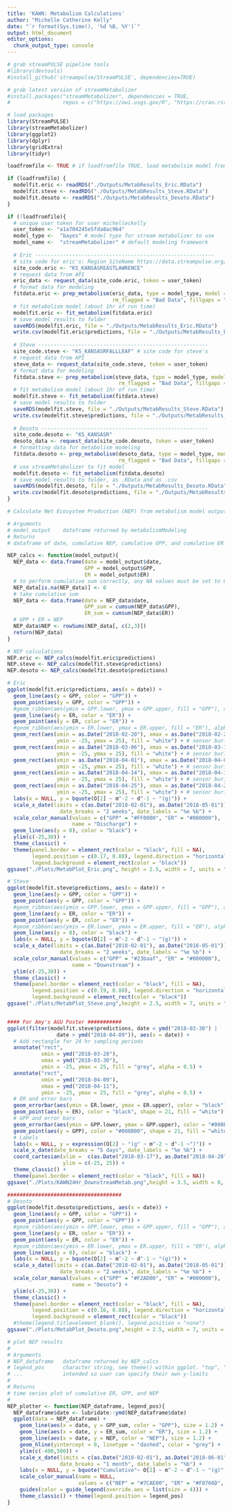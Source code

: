 ```yaml
---
title: 'KAWN: Metabolism Calculations'
author: "Michelle Catherine Kelly"
date: "`r format(Sys.time(), '%d %B, %Y')`"
output: html_document
editor_options: 
  chunk_output_type: console
---
```


```r
# grab streamPULSE pipeline tools
#library(devtools)
#install_github('streampulse/StreamPULSE', dependencies=TRUE)

# grab latest version of streamMetabolizer
#install.packages("streamMetabolizer", dependencies = TRUE, 
#                 repos = c("https://owi.usgs.gov/R", "https://cran.rstudio.com"))

# load packages
library(StreamPULSE)
library(streamMetabolizer)
library(ggplot2)
library(dplyr)
library(gridExtra)
library(tidyr)
```

```r
loadfromfile <- TRUE # if loadfromfile TRUE, load metabolsim model from saved RData file

if (loadfromfile) {
  modelfit.eric <- readRDS("./Outputs/MetabResults_Eric.RData")
  modelfit.steve <- readRDS("./Outputs/MetabResults_Steve.RData")
  modelfit.desoto <- readRDS("./Outputs/MetabResults_Desoto.RData")
}
```

```r
if (!loadfromfile){
  # unique user token for user michelleckelly
  user_token <- "a1a704245e5fda8ac9b4" 
  model_type <-  "bayes" # model type for stream metabolizer to use
  model_name <-  "streamMetabolizer" # default modeling framework
  
  # Eric ----------------------------------------------------------
  # site code for eric's: Region_SiteName https://data.streampulse.org/sitelist
  site_code.eric <- "KS_KANSASREASTLAWRENCE"
  # request data from API
  eric_data <- request_data(site_code.eric, token = user_token) 
  # format data for modeling
  fitdata.eric <- prep_metabolism(eric_data, type = model_type, model = model_name,
                                  rm_flagged = "Bad Data", fillgaps = "interpolation")
  # fit metabolism model (about 1hr of run time)
  modelfit.eric <- fit_metabolism(fitdata.eric)
  # save model results to folder
  saveRDS(modelfit.eric, file = "./Outputs/MetabResults_Eric.RData") 
  write.csv(modelfit.eric$predictions, file = "./Outputs/MetabResults_Eric.csv")
  
  # Steve -------------------------------------------------------
  site_code.steve <- "KS_KANSASRFALLLEAF" # site code for steve's
  # request data from API
  steve_data <- request_data(site_code.steve, token = user_token) 
  # format data for modeling
  fitdata.steve <- prep_metabolism(steve_data, type = model_type, model = model_name,
                                    rm_flagged = "Bad Data", fillgaps = "interpolation")
  # fit metabolism model (about 1hr of run time)
  modelfit.steve <- fit_metabolism(fitdata.steve)
  # save model results to folder
  saveRDS(modelfit.steve, file = "./Outputs/MetabResults_Steve.RData") 
  write.csv(modelfit.steve$predictions, file = "./Outputs/MetabResults_Steve.csv")
  
  # Desoto ------------------------------------------------------
  site_code.desoto <- "KS_KANSASR"
  desoto_data <- request_data(site_code.desoto, token = user_token)
  # formatting data for metabolism modeling
  fitdata.desoto <- prep_metabolism(desoto_data, type = model_type, model = model_name,
                                    rm_flagged = "Bad Data", fillgaps = "interpolation")
  # use streamMetabolizer to fit model
  modelfit.desoto <- fit_metabolism(fitdata.desoto)
  # save model results to folder, as .RData and as .csv
  saveRDS(modelfit.desoto, file = "./Outputs/MetabResults_Desoto.RData") 
  write.csv(modelfit.desoto$predictions, file = "./Outputs/MetabResults_Desoto.csv")
}
```

```r
# Calculate Net Ecosystem Production (NEP) from metabolism model output

# Arguments
# model_output    dataframe returned by metabolismModeling
# Returns
# dataframe of date, cumulative NEP, cumulative GPP, and cumulative ER for site

NEP_calcs <- function(model_output){
  NEP_data <- data.frame(date = model_output$date,
                         GPP = model_output$GPP,
                         ER = model_output$ER)
  # to perform cumulative sum correctly, any NA values must be set to 0
  NEP_data[is.na(NEP_data)] <- 0
  # take cumulative sum
  NEP_data <- data.frame(date = NEP_data$date,
                         GPP_sum = cumsum(NEP_data$GPP),
                         ER_sum = cumsum(NEP_data$ER))
  # GPP + ER = NEP
  NEP_data$NEP <- rowSums(NEP_data[, c(2,3)])
  return(NEP_data)
}

# NEP calculations
NEP.eric <- NEP_calcs(modelfit.eric$predictions)
NEP.steve <- NEP_calcs(modelfit.steve$predictions)
NEP.desoto <- NEP_calcs(modelfit.desoto$predictions)
```


```r
# Eric
ggplot(modelfit.eric$predictions, aes(x = date)) +
  geom_line(aes(y = GPP, color = "GPP")) +
  geom_point(aes(y = GPP, color = "GPP")) +
  #geom_ribbon(aes(ymin = GPP.lower, ymax = GPP.upper, fill = "GPP"), alpha = 0.3) +
  geom_line(aes(y = ER, color = "ER")) +
  geom_point(aes(y = ER, color = "ER")) +
  #geom_ribbon(aes(ymin = ER.lower, ymax = ER.upper, fill = "ER"), alpha = 0.3) +
  geom_rect(aes(xmin = as.Date("2018-02-20"), xmax = as.Date("2018-02-23"), 
                ymin = -25, ymax = 25), fill = "white") + # sensor burial
  geom_rect(aes(xmin = as.Date("2018-03-06"), xmax = as.Date("2018-03-12"), 
                ymin = -25, ymax = 25), fill = "white") + # sensor burial
  geom_rect(aes(xmin = as.Date("2018-04-01"), xmax = as.Date("2018-04-04"), 
                ymin = -25, ymax = 25), fill = "white") + # sensor burial
  geom_rect(aes(xmin = as.Date("2018-04-14"), xmax = as.Date("2018-04-17"), 
                ymin = -25, ymax = 25), fill = "white") + # sensor burial
  geom_rect(aes(xmin = as.Date("2018-04-25"), xmax = as.Date("2018-04-27"), 
                ymin = -25, ymax = 25), fill = "white") + # sensor burial
  labs(x = NULL, y = bquote(O[2] ~ m^-2 ~ d^-1 ~ "(g)")) +
  scale_x_date(limits = c(as.Date("2018-02-01"), as.Date("2018-05-01")), 
                 date_breaks = "2 weeks", date_labels = "%e %b") +
  scale_color_manual(values = c("GPP" = "#FF0000", "ER" = "#000000"), 
                     name = "Discharge") +
  geom_line(aes(y = 0), color = "black") +
  ylim(c(-25,30)) + 
  theme_classic() +
  theme(panel.border = element_rect(color = "black", fill = NA),
        legend.position = c(0.17, 0.88), legend.direction = "horizontal",
        legend.background = element_rect(color = "black"))
ggsave("./Plots/MetabPlot_Eric.png", height = 2.5, width = 7, units = "in")

# Steve
ggplot(modelfit.steve$predictions, aes(x = date)) +
  geom_line(aes(y = GPP, color = "GPP")) +
  geom_point(aes(y = GPP, color = "GPP")) +
  #geom_ribbon(aes(ymin = GPP.lower, ymax = GPP.upper, fill = "GPP"), alpha = 0.3) +
  geom_line(aes(y = ER, color = "ER")) +
  geom_point(aes(y = ER, color = "ER")) +
  #geom_ribbon(aes(ymin = ER.lower, ymax = ER.upper, fill = "ER"), alpha = 0.3) +
  geom_line(aes(y = 0), color = "black") +
  labs(x = NULL, y = bquote(O[2] ~ m^-2 ~ d^-1 ~ "(g)")) +
  scale_x_date(limits = c(as.Date("2018-02-01"), as.Date("2018-05-01")), 
                 date_breaks = "2 weeks", date_labels = "%e %b") +
  scale_color_manual(values = c("GPP" = "#23baaf", "ER" = "#000000"), 
                     name = "Downstream") +
  ylim(c(-25,30)) + 
  theme_classic() +
  theme(panel.border = element_rect(color = "black", fill = NA),
        legend.position = c(0.19, 0.88), legend.direction = "horizontal",
        legend.background = element_rect(color = "black"))
ggsave("./Plots/MetabPlot_Steve.png",height = 2.5, width = 7, units = "in")


#### For Amy's AGU Poster ###########
ggplot(filter(modelfit.steve$predictions, date < ymd("2018-03-30") | 
                date > ymd("2018-04-09")), aes(x = date)) +
  # Add rectangle for 24 hr sampling periods
  annotate("rect", 
           xmin = ymd("2018-03-28"),
           xmax = ymd("2018-03-30"),
           ymin = -25, ymax = 25, fill = "grey", alpha = 0.5) +
  annotate("rect", 
           xmin = ymd("2018-04-09"),
           xmax = ymd("2018-04-11"),
           ymin = -25, ymax = 25, fill = "grey", alpha = 0.5) +
  # ER and error bars
  geom_errorbar(aes(ymin = ER.lower, ymax = ER.upper), color = "black") +
  geom_point(aes(y = ER), color = "black", shape = 21, fill = "white") +
  # GPP and error bars
  geom_errorbar(aes(ymin = GPP.lower, ymax = GPP.upper), color = "#008B00") +
  geom_point(aes(y = GPP), color = "#008B00", shape = 21, fill = "white") +
  # Labels
  labs(x = NULL, y = expression(O[2] ~ "(g" ~ m^-2 ~ d^-1 ~")")) +
  scale_x_date(date_breaks = "5 days", date_labels = "%e %b") +
  coord_cartesian(xlim =  c(as.Date("2018-03-17"), as.Date("2018-04-20")),
                  ylim = c(-25, 25)) +
  theme_classic() +
  theme(panel.border = element_rect(color = "black", fill = NA))
ggsave("./Plots/KAWN24Hr_DownstreamMetab.png",height = 3.5, width = 8, units = "in")

#####################################
# Desoto
ggplot(modelfit.desoto$predictions, aes(x = date)) +
  geom_line(aes(y = GPP, color = "GPP")) +
  geom_point(aes(y = GPP, color = "GPP")) +
  #geom_ribbon(aes(ymin = GPP.lower, ymax = GPP.upper, fill = "GPP"), alpha = 0.3) +
  geom_line(aes(y = ER, color = "ER")) +
  geom_point(aes(y = ER, color = "ER")) +
  #geom_ribbon(aes(ymin = ER.lower, ymax = ER.upper, fill = "ER"), alpha = 0.3) +
  geom_line(aes(y = 0), color = "black") +
  labs(x = NULL, y = bquote(O[2] ~ m^-2 ~ d^-1 ~ "(g)")) +
  scale_x_date(limits = c(as.Date("2018-02-01"), as.Date("2018-05-01")), 
                 date_breaks = "2 weeks", date_labels = "%e %b") +
  scale_color_manual(values = c("GPP" = "#F2AD00", "ER" = "#000000"), 
                     name = "Desoto") +
  ylim(c(-25,30)) + 
  theme_classic() +
  theme(panel.border = element_rect(color = "black", fill = NA),
        legend.position = c(0.16, 0.88), legend.direction = "horizontal",
        legend.background = element_rect(color = "black"))
  #theme(legend.title=element_blank(), legend.position = "none")
ggsave("./Plots/MetabPlot_Desoto.png",height = 2.5, width = 7, units = "in")
```

```r
# plot NEP results
#
# Arguments
# NEP_dataframe   dataframe returned by NEP_calcs
# legend_pos      character string, see theme() within ggplot. "top", "bottom", "left", "right" or "none"
# ...             intended so user can specify their own y-limits
#
# Returns
# time series plot of cumulative ER, GPP, and NEP
#
NEP_plotter <- function(NEP_dataframe, legend_pos){
  NEP_dataframe$date <- lubridate::ymd(NEP_dataframe$date)
  ggplot(data = NEP_dataframe) +
    geom_line(aes(x = date, y = GPP_sum, color = "GPP"), size = 1.2) +
    geom_line(aes(x = date, y = ER_sum, color = "ER"), size = 1.2) +
    geom_line(aes(x = date, y = NEP, color = "NEP"), size = 1.2) +
    geom_hline(yintercept = 0, linetype = "dashed", color = "grey") +
    ylim(c(-400,500)) +
    scale_x_date(limits = c(as.Date("2018-02-01"), as.Date("2018-06-01")),
                 date_breaks = "1 month", date_labels = "%b") +
    labs(x = NULL, y = bquote("Cumulative"~ O[2] ~ m^-2 ~ d^-1 ~ "(g)")) +
    scale_color_manual(name = NULL, 
                       values = c("NEP" = "#7CAE00", "ER" = "#F8766D", "GPP" = "#00BFC4")) +
    guides(color = guide_legend(override.aes = list(size = 4))) +
    theme_classic() + theme(legend.position = legend_pos)
}
```
